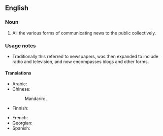 {{also|newsmedia|news-media}}
==English==

===Noun===
{{wikipedia}}
{{en-noun|-|s}}

# All the various forms of communicating news to the public collectively.

===Usage notes===
* Traditionally this referred to newspapers, was then expanded to include radio and television, and now encompasses blogs and other forms.

====Translations====
{{trans-top|various forms of news}}
* Arabic: {{t-needed|ar}}
* Chinese:
*: Mandarin: {{t+|cmn|新聞媒體}}, {{t+|cmn|新闻媒体|tr=xīnwén méitǐ}}
* Finnish: {{t|fi|uutisvälineet|p}}
{{trans-mid}}
* French: {{t-needed|fr}}
* Georgian: {{t|ka|მასობრივი საინფორმაციო საშუალება|sc=Geor}}
* Spanish: {{t+|es|prensa|f}}
{{trans-bottom}}